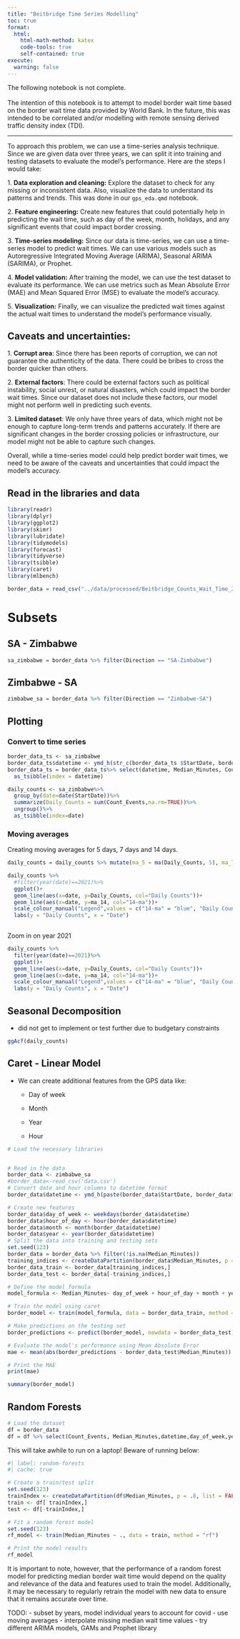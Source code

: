 ```yaml
---
title: "Beitbridge Time Series Modelling"
toc: true
format:
  html:
    html-math-method: katex
    code-tools: true
    self-contained: true
execute:
  warning: false
---
```


The following notebook is not complete.\
\
The intention of this notebook is to attempt to model border wait time based on the border wait time data provided by World Bank. In the future, this was intended to be correlated and/or modelling with remote sensing derived traffic density index (TDI).

------------------------------------------------------------------------

To approach this problem, we can use a time-series analysis technique. Since we are given data over three years, we can split it into training and testing datasets to evaluate the model's performance. Here are the steps I would take:

1\. **Data exploration and cleaning:** Explore the dataset to check for any missing or inconsistent data. Also, visualize the data to understand its patterns and trends. This was done in our `gps_eda.qmd` notebook.

2\. **Feature engineering:** Create new features that could potentially help in predicting the wait time, such as day of the week, month, holidays, and any significant events that could impact border crossing.

3\. **Time-series modeling:** Since our data is time-series, we can use a time-series model to predict wait times. We can use various models such as Autoregressive Integrated Moving Average (ARIMA), Seasonal ARIMA (SARIMA), or Prophet.

4\. **Model validation:** After training the model, we can use the test dataset to evaluate its performance. We can use metrics such as Mean Absolute Error (MAE) and Mean Squared Error (MSE) to evaluate the model's accuracy.

5\. **Visualization:** Finally, we can visualize the predicted wait times against the actual wait times to understand the model's performance visually.

## Caveats and uncertainties:

1\. **Corrupt area**: Since there has been reports of corruption, we can not guarantee the authenticity of the data. There could be bribes to cross the border quicker than others.

2\. **External factors**: There could be external factors such as political instability, social unrest, or natural disasters, which could impact the border wait times. Since our dataset does not include these factors, our model might not perform well in predicting such events.

3\. **Limited dataset**: We only have three years of data, which might not be enough to capture long-term trends and patterns accurately. If there are significant changes in the border crossing policies or infrastructure, our model might not be able to capture such changes.

Overall, while a time-series model could help predict border wait times, we need to be aware of the caveats and uncertainties that could impact the model's accuracy.

## Read in the libraries and data

```r
library(readr)
library(dplyr)
library(ggplot2)
library(skimr)
library(lubridate)
library(tidymodels)
library(forecast)
library(tidyverse)
library(tsibble)
library(caret)
library(mlbench)
```

```r
border_data = read_csv("../data/processed/Beitbridge_Counts_Wait_Time_2018_2022.csv")
```

# Subsets

## SA - Zimbabwe

```r
sa_zimbabwe = border_data %>% filter(Direction == "SA-Zimbabwe")
```

## Zimbabwe - SA

```r
zimbabwe_sa = border_data %>% filter(Direction == "Zimbabwe-SA")
```

## Plotting

### Convert to time series

```r
border_data_ts <- sa_zimbabwe 
border_data_ts$datetime <- ymd_h(str_c(border_data_ts $StartDate, border_data_ts $StartHour))
border_data_ts = border_data_ts%>% select(datetime, Median_Minutes, Count_Events) %>% 
  as_tsibble(index = datetime)
```

```r
daily_counts <- sa_zimbabwe%>%
  group_by(date=date(StartDate))%>%
  summarize(Daily_Counts = sum(Count_Events,na.rm=TRUE))%>%
  ungroup()%>%
  as_tsibble(index=date)
```

### Moving averages

Creating moving averages for 5 days, 7 days and 14 days.

```r
daily_counts = daily_counts %>% mutate(ma_5 = ma(Daily_Counts, 5), ma_7=ma(Daily_Counts,7), ma_14 = ma(Daily_Counts, 14))
```

```r
daily_counts %>%
  #filter(year(date)==2021)%>%
  ggplot()+
  geom_line(aes(x=date, y=Daily_Counts, col="Daily Counts"))+
  geom_line(aes(x=date, y=ma_14, col="14-ma"))+
  scale_colour_manual("Legend",values = c("14-ma" = "blue", "Daily Counts"="grey")) +
  labs(y = "Daily Counts", x = "Date")
  
```

Zoom in on year 2021 

```r
daily_counts %>%
  filter(year(date)==2021)%>%
  ggplot()+
  geom_line(aes(x=date, y=Daily_Counts, col="Daily Counts"))+
  geom_line(aes(x=date, y=ma_14, col="14-ma"))+
  scale_colour_manual("Legend",values = c("14-ma" = "blue", "Daily Counts"="grey")) +
  labs(y = "Daily Counts", x = "Date")
```

## Seasonal Decomposition

- did not get to implement or test further due to budgetary constraints 

```r
ggAcf(daily_counts)
```


## Caret - Linear Model

-   We can create additional features from the GPS data like:

    -   Day of week

    -   Month

    -   Year

    -   Hour

```r
# Load the necessary libraries


# Read in the data
border_data <- zimbabwe_sa
#border_data<-read_csv('data.csv')
# Convert date and hour columns to datetime format
border_data$datetime <- ymd_h(paste(border_data$StartDate, border_data$StartHour))

# Create new features
border_data$day_of_week <- weekdays(border_data$datetime)
border_data$hour_of_day <- hour(border_data$datetime)
border_data$month <- month(border_data$datetime)
border_data$year <- year(border_data$datetime)
# Split the data into training and testing sets
set.seed(123)
border_data = border_data %>% filter(!is.na(Median_Minutes))
training_indices <- createDataPartition(border_data$Median_Minutes, p = 0.8, list = FALSE)
border_data_train <- border_data[training_indices,]
border_data_test <- border_data[-training_indices,]

# Define the model formula
model_formula <- Median_Minutes~ day_of_week + hour_of_day + month + year + Count_Events

# Train the model using caret
border_model <- train(model_formula, data = border_data_train, method = "lm")

# Make predictions on the testing set
border_predictions <- predict(border_model, newdata = border_data_test)

# Evaluate the model's performance using Mean Absolute Error
mae <- mean(abs(border_predictions - border_data_test$Median_Minutes))

# Print the MAE
print(mae)
```

```r
summary(border_model)
```

## Random Forests



```r
# Load the dataset
df = border_data
df = df %>% select(Count_Events, Median_Minutes,datetime,day_of_week,year)
```

::: callout-important
This will take awhile to run on a laptop! Beware of running below:
:::

```r
#| label: random-forests
#| cache: true

# Create a train/test split
set.seed(123)
trainIndex <- createDataPartition(df$Median_Minutes, p = .8, list = FALSE)
train <- df[ trainIndex,]
test <- df[-trainIndex,]

# Fit a random forest model
set.seed(123)
rf_model <- train(Median_Minutes ~ ., data = train, method = "rf")

# Print the model results
rf_model
```

It is important to note, however, that the performance of a random forest model for predicting median border wait time would depend on the quality and relevance of the data and features used to train the model. Additionally, it may be necessary to regularly retrain the model with new data to ensure that it remains accurate over time.


TODO: - subset by years, model individual years to account for covid - use moving averages - interpolate missing median wait time values - try different ARIMA models, GAMs and Prophet library
